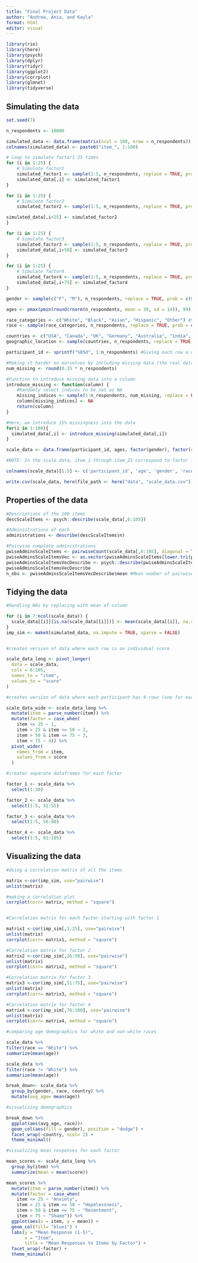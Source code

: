 ```yaml
---
title: "Final Project Data"
author: "Andrew, Ania, and Kayla"
format: html
editor: visual
---
```


```r
library(rio)
library(here)
library(psych)
library(dplyr)
library(tidyr)
library(ggplot2)
library(corrplot)
library(glmnet)
library(tidyverse)

```

## Simulating the data

```r
set.seed(7)

n_respondents <- 10000

simulated_data <- data.frame(matrix(ncol = 100, nrow = n_respondents))
colnames(simulated_data) <- paste0("item_", 1:100)

# Loop to simulate factor1 25 times
for (i in 1:25) {
    # Simulate factor1
    simulated_factor1 <- sample(1:5, n_respondents, replace = TRUE, prob = c(0.1, 0.2, 0.4, 0.2, 0.1)) #Mean closer to 3
    simulated_data[,i] <- simulated_factor1
}

for (i in 1:25) {
    # Simulate factor2
    simulated_factor2 <- sample(1:5, n_respondents, replace = TRUE, prob = c(0.2, 0.3, 0.3, 0.1, 0.1)) #Mean closer to 2

simulated_data[,i+25] <- simulated_factor2
}

for (i in 1:25) {
    # Simulate factor3
    simulated_factor3 <- sample(1:5, n_respondents, replace = TRUE, prob = c(0.1, 0.1, 0.2, 0.3, 0.3)) #Mean closer to 4
    simulated_data[,i+50] <- simulated_factor3
}

for (i in 1:25) {
    # Simulate factor4
    simulated_factor4 <- sample(1:5, n_respondents, replace = TRUE, prob = c(0.25, 0.25, 0.2, 0.15, 0.15)) #Mean closer to 2.5
    simulated_data[,i+75] <- simulated_factor4
}

gender <- sample(c("F", "M"), n_respondents, replace = TRUE, prob = c(0.66, 0.34)) #Simulating gender. 66% F/34% M as per the original sample.

ages <- pmax(pmin(round(rnorm(n_respondents, mean = 30, sd = 14)), 99), 18) #Simulating skewed distribution with a mean around 30, sd of around 14 as per the original sample.

race_categories <- c("White", "Black", "Asian", "Hispanic", "Other") #Simulating race similar to the original data
race <- sample(race_categories, n_respondents, replace = TRUE, prob = c(0.7, 0.05, 0.1, 0.1, 0.05))

countries <- c("USA", "Canada", "UK", "Germany", "Australia", "India", "China", "Brazil", "South Africa", "Japan") #Simulating location using a subset of countries (using all 200 is too taxing for this project)
geographic_location <- sample(countries, n_respondents, replace = TRUE, prob = c(0.3, 0.1, 0.1, 0.05, 0.05, 0.1, 0.1, 0.1, 0.05, 0.05))

participant_id <- sprintf("%05d", 1:n_respondents) #Giving each row a unique identifier

#Making it harder on ourselves by including missing data (the real data has a lot of missingness)
num_missing <- round(0.15 * n_respondents)

#Function to introduce missing data into a column
introduce_missing <- function(column) {
    #Randomly select indices to be set as NA
    missing_indices <- sample(1:n_respondents, num_missing, replace = FALSE)
    column[missing_indices] <- NA
    return(column)
}

#Here, we introduce 15% missingness into the data
for(i in 1:100){
  simulated_data[,i] <- introduce_missing(simulated_data[,i])
}

scale_data <- data.frame(participant_id, ages, factor(gender), factor(race), factor(geographic_location), simulated_data) #Consolidating everything into one set.

#NOTE: In the scale data, item_1 through item_25 correspond to factor 1, and so on up to factor 4.

colnames(scale_data)[1:5] <- c('participant_id', 'age', 'gender', 'race', 'country') #Cleaning up the names

write.csv(scale_data, here(file_path <- here("data", "scale_data.csv"))) #Saving it to the data folder

```

## Properties of the data

```r
#Descriptives of the 100 items
descScaleItems <- psych::describe(scale_data[,6:105])

#Administrations of each
administrations <- describe(descScaleItems$n)

#Pairwise complete administrations
pwiseAdminsScaleItems <- pairwiseCount(scale_data[,6:105], diagonal = TRUE)
pwiseAdminsScaleItemsVec <- as.vector(pwiseAdminsScaleItems[lower.tri(pwiseAdminsScaleItems)])
pwiseAdminsScaleItemsVecDescribe <- psych::describe(pwiseAdminsScaleItemsVec)
pwiseAdminsScaleItemsVecDescribe
n_obs <- pwiseAdminsScaleItemsVecDescribe$mean #Mean number of pairwise-complete administrations of all items


```

## Tidying the data

```r
#Handling NAs by replacing with mean of column 

for (i in 7:ncol(scale_data)) {
  scale_data[[i]][is.na(scale_data[[i]])] <- mean(scale_data[[i]], na.rm = TRUE)
}
imp_sim <- makeX(simulated_data, na.impute = TRUE, sparse = FALSE)


#creates version of data where each row is an individual score 

scale_data_long <- pivot_longer(
  data = scale_data,
  cols = 6:105,
  names_to = "item",
  values_to = "score"
)

#creates version of data where each participant has 4 rows (one for each factor)

scale_data_wide <- scale_data_long %>% 
  mutate(item = parse_number(item)) %>% 
  mutate(factor = case_when(
    item <= 25 ~ 1,
    item > 25 & item <= 50 ~ 2,
    item > 50 & item <= 75 ~ 3,
    item > 75 ~ 4)) %>% 
  pivot_wider(
    names_from = item,
    values_from = score
  )

#creates separate dataframes for each factor 

factor_1 <- scale_data %>% 
  select(1:30)

factor_2 <- scale_data %>% 
  select(1:5, 31:55)

factor_3 <- scale_data %>% 
  select(1:5, 56:80)

factor_4 <- scale_data %>% 
  select(1:5, 81:105)

```

## Visualizing the data

```r

#doing a correlation matrix of all the items

matrix <-cor(imp_sim, use="pairwise") 
unlist(matrix)

#making a correlation plot 
corrplot(corr= matrix, method = "square")


#Correlation matrix for each factor starting with factor 1

matrix1 <-cor(imp_sim[,1:25], use="pairwise") 
unlist(matrix)
corrplot(corr= matrix1, method = "square")

#Correlation matrix for factor 2
matrix2 <-cor(imp_sim[,26:50], use="pairwise") 
unlist(matrix)
corrplot(corr= matrix2, method = "square")

#Correlation matrix for factor 3
matrix3 <-cor(imp_sim[,51:75], use="pairwise") 
unlist(matrix)
corrplot(corr= matrix3, method = "square")

#Correlation matrix for factor 4
matrix4 <-cor(imp_sim[,76:100], use="pairwise") 
unlist(matrix)
corrplot(corr= matrix4, method = "square")

```

```r
#comparing age demographics for white and non-white races

scale_data %>%
filter(race == "White") %>%
summarize(mean(age))

scale_data %>%
filter(race != "White") %>%
summarize(mean(age))

break_down<- scale_data %>%
  group_by(gender, race, country) %>%
  mutate(avg_age= mean(age))

#visualizing demographics

break_down %>%
  ggplot(aes(avg_age, race))+
  geom_col(aes(fill = gender), position = "dodge") +
  facet_wrap(~country, ncol= 2) +
  theme_minimal()
```

```r
#visualizing mean responses for each factor 

mean_scores <- scale_data_long %>% 
  group_by(item) %>% 
  summarize(mean = mean(score))

mean_scores %>% 
  mutate(item = parse_number(item)) %>% 
  mutate(factor = case_when(
    item <= 25 ~ "Anxiety",
    item > 25 & item <= 50 ~ "Hopelessness",
    item > 50 & item <= 75 ~ "Resentment",
    item > 75 ~ "Shame")) %>% 
  ggplot(aes(x = item, y = mean)) +
  geom_col(fill= "blue1") +
  labs(y = "Mean Response (1-5)",
       x = "Item",
       title = "Mean Responses to Items by Factor") +
  facet_wrap(~factor) +
  theme_minimal() 
```
